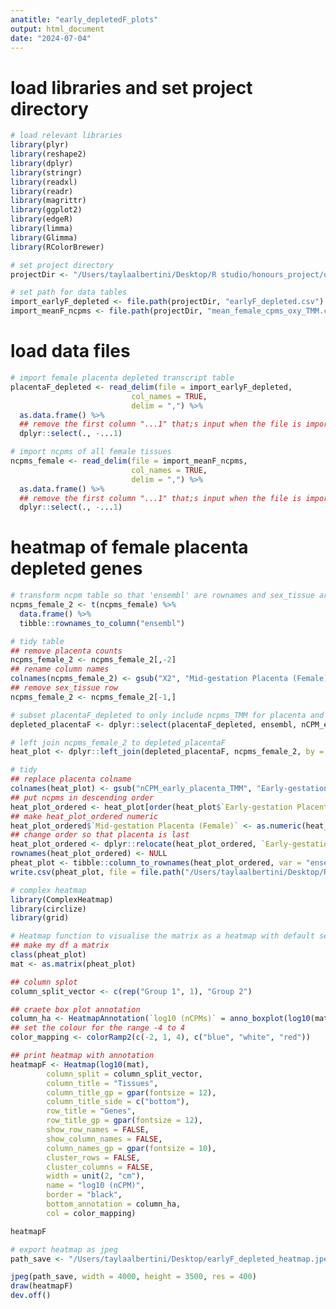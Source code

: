 ```yaml
---
anatitle: "early_depletedF_plots"
output: html_document
date: "2024-07-04"
---
```


# load libraries and set project directory 
```r
# load relevant libraries 
library(plyr)
library(reshape2)
library(dplyr)
library(stringr)
library(readxl)
library(readr)
library(magrittr)
library(ggplot2)
library(edgeR)
library(limma)
library(Glimma)
library(RColorBrewer)

# set project directory
projectDir <- "/Users/taylaalbertini/Desktop/R studio/honours_project/oxygen_threshold/rawData"

# set path for data tables 
import_earlyF_depleted <- file.path(projectDir, "earlyF_depleted.csv")
import_meanF_ncpms <- file.path(projectDir, "mean_female_cpms_oxy_TMM.csv")
```

# load data files
```r
# import female placenta depleted transcript table
placentaF_depleted <- read_delim(file = import_earlyF_depleted,
                           col_names = TRUE,
                           delim = ",") %>%
  as.data.frame() %>%
  ## remove the first column "...1" that;s input when the file is imported
  dplyr::select(., -...1)

# import ncpms of all female tissues
ncpms_female <- read_delim(file = import_meanF_ncpms,
                           col_names = TRUE,
                           delim = ",") %>%
  as.data.frame() %>%
  ## remove the first column "...1" that;s input when the file is imported
  dplyr::select(., -...1)
```

# heatmap of female placenta depleted genes
```r
# transform ncpm table so that 'ensembl' are rownames and sex_tissue are columns with ncpms
ncpms_female_2 <- t(ncpms_female) %>%
  data.frame() %>%
  tibble::rownames_to_column("ensembl")

# tidy table
## remove placenta counts
ncpms_female_2 <- ncpms_female_2[,-2]
## rename column names
colnames(ncpms_female_2) <- gsub("X2", "Mid-gestation Placenta (Female)", colnames(ncpms_female_2))
## remove sex_tissue row
ncpms_female_2 <- ncpms_female_2[-1,]

# subset placentaF_depleted to only include ncpms_TMM for placenta and corresponding ensembl IDs
depleted_placentaF <- dplyr::select(placentaF_depleted, ensembl, nCPM_early_placenta_TMM)

# left join ncpms_female_2 to depleted_placentaF
heat_plot <- dplyr::left_join(depleted_placentaF, ncpms_female_2, by = join_by(ensembl))

# tidy 
## replace placenta colname 
colnames(heat_plot) <- gsub("nCPM_early_placenta_TMM", "Early-gestation Placenta (Female)", colnames(heat_plot))
## put ncpms in descending order
heat_plot_ordered <- heat_plot[order(heat_plot$`Early-gestation Placenta (Female)`, decreasing = TRUE),]
## make heat_plot_ordered numeric
heat_plot_ordered$`Mid-gestation Placenta (Female)` <- as.numeric(heat_plot_ordered$`Mid-gestation Placenta (Female)`)
## change order so that placenta is last
heat_plot_ordered <- dplyr::relocate(heat_plot_ordered, `Early-gestation Placenta (Female)`, .after = `Mid-gestation Placenta (Female)`)
rownames(heat_plot_ordered) <- NULL
pheat_plot <- tibble::column_to_rownames(heat_plot_ordered, var = "ensembl")
write.csv(pheat_plot, file = file.path("/Users/taylaalbertini/Desktop/R studio/honours_project/libsize/earlyF_pheat.csv"))

# complex heatmap
library(ComplexHeatmap)
library(circlize)
library(grid)

# Heatmap function to visualise the matrix as a heatmap with default settings
## make my df a matrix
class(pheat_plot)
mat <- as.matrix(pheat_plot)

## column splot
column_split_vector <- c(rep("Group 1", 1), "Group 2")

## craete box plot annotation
column_ha <- HeatmapAnnotation(`log10 (nCPMs)` = anno_boxplot(log10(mat), which = c("column"), height = unit(4, "cm")), annotation_name_side = "left")
## set the colour for the range -4 to 4
color_mapping <- colorRamp2(c(-2, 1, 4), c("blue", "white", "red"))

## print heatmap with annotation
heatmapF <- Heatmap(log10(mat), 
        column_split = column_split_vector,
        column_title = "Tissues", 
        column_title_gp = gpar(fontsize = 12),
        column_title_side = c("bottom"),
        row_title = "Genes", 
        row_title_gp = gpar(fontsize = 12),
        show_row_names = FALSE,
        show_column_names = FALSE,
        column_names_gp = gpar(fontsize = 10),
        cluster_rows = FALSE,
        cluster_columns = FALSE,
        width = unit(2, "cm"),
        name = "log10 (nCPM)",
        border = "black",
        bottom_annotation = column_ha,
        col = color_mapping)

heatmapF

# export heatmap as jpeg 
path_save <- "/Users/taylaalbertini/Desktop/earlyF_depleted_heatmap.jpeg"

jpeg(path_save, width = 4000, height = 3500, res = 400)
draw(heatmapF)
dev.off()
```

